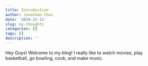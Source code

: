 ```yaml
---
title: Introduction
author: Jonathan Choi
date: '2019-12-11'
slug: my-thoughts
categories: []
tags: []
description: ''
---
```

Hey Guys!
Welcome to my blog!
I really like to watch movies, play basketball, go bowling, cook, and make music.